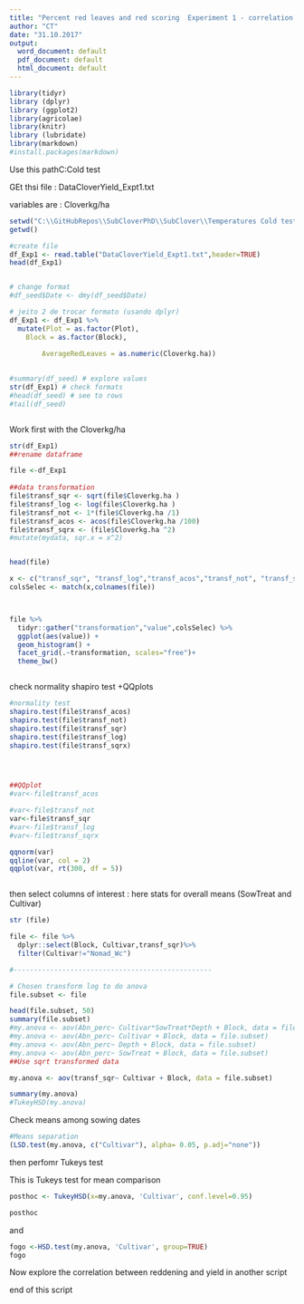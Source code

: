 ```yaml
---
title: "Percent red leaves and red scoring  Experiment 1 - correlation  "
author: "CT"
date: "31.10.2017"
output:
  word_document: default
  pdf_document: default
  html_document: default
---
```


```r
library(tidyr)
library (dplyr)
library (ggplot2)
library(agricolae)
library(knitr)
library (lubridate)
library(markdown)
#install.packages(markdown)

```


Use this pathC:\GitHubRepos\SubcloverPhD\SubClover\Temperatures Cold test

GEt thsi file : DataCloverYield_Expt1.txt

variables are : 
Cloverkg/ha


```r
setwd("C:\\GitHubRepos\\SubCloverPhD\\SubClover\\Temperatures Cold test")
getwd()

#create file
df_Exp1 <- read.table("DataCloverYield_Expt1.txt",header=TRUE)
head(df_Exp1)


# change format 
#df_seed$Date <- dmy(df_seed$Date)

# jeito 2 de trocar formato (usando dplyr)
df_Exp1 <- df_Exp1 %>%
  mutate(Plot = as.factor(Plot), 
    Block = as.factor(Block),
        
        AverageRedLeaves = as.numeric(Cloverkg.ha)) 
  

#summary(df_seed) # explore values
str(df_Exp1) # check formats
#head(df_seed) # see to rows
#tail(df_seed)



```




Work first with the Cloverkg/ha

```r

str(df_Exp1)
##rename dataframe 

file <-df_Exp1
  
##data transformation
file$transf_sqr <- sqrt(file$Cloverkg.ha )
file$transf_log <- log(file$Cloverkg.ha )
file$transf_not <- 1*(file$Cloverkg.ha /1)
file$transf_acos <- acos(file$Cloverkg.ha /100)
file$transf_sqrx <- (file$Cloverkg.ha ^2)
#mutate(mydata, sqr.x = x^2)


head(file)

x <- c("transf_sqr", "transf_log","transf_acos","transf_not", "transf_sqrx" )
colsSelec <- match(x,colnames(file))




``` 




```r


file %>%
  tidyr::gather("transformation","value",colsSelec) %>%
  ggplot(aes(value)) + 
  geom_histogram() +
  facet_grid(.~transformation, scales="free")+
  theme_bw()



```




check normality shapiro test +QQplots

```r

#normality test
shapiro.test(file$transf_acos)
shapiro.test(file$transf_not)
shapiro.test(file$transf_sqr)
shapiro.test(file$transf_log)
shapiro.test(file$transf_sqrx)




##QQplot
#var<-file$transf_acos

#var<-file$transf_not
var<-file$transf_sqr
#var<-file$transf_log
#var<-file$transf_sqrx

qqnorm(var)
qqline(var, col = 2)
qqplot(var, rt(300, df = 5))



```




then select columns of interest : here stats for overall means (SowTreat and Cultivar)

```r

str (file)

file <- file %>%
  dplyr::select(Block, Cultivar,transf_sqr)%>%
  filter(Cultivar!="Nomad_Wc")

#-------------------------------------------------

# Chosen transform log to do anova 
file.subset <- file 

head(file.subset, 50)
summary(file.subset)
#my.anova <- aov(Abn_perc~ Cultivar*SowTreat*Depth + Block, data = file.subset)
#my.anova <- aov(Abn_perc~ Cultivar + Block, data = file.subset)
#my.anova <- aov(Abn_perc~ Depth + Block, data = file.subset)
#my.anova <- aov(Abn_perc~ SowTreat + Block, data = file.subset)
##Use sqrt transformed data 

my.anova <- aov(transf_sqr~ Cultivar + Block, data = file.subset)

```

```r
summary(my.anova)
#TukeyHSD(my.anova)


```

Check means among sowing dates 
```r
#Means separation 
(LSD.test(my.anova, c("Cultivar"), alpha= 0.05, p.adj="none"))

```

then perfomr Tukeys test 

This is Tukeys test for mean comparison 

```r
posthoc <- TukeyHSD(x=my.anova, 'Cultivar', conf.level=0.95)

posthoc

```

and 


```r

fogo <-HSD.test(my.anova, 'Cultivar', group=TRUE)
fogo

```

Now explore the correlation between reddening and yield in another script 



end of this script 


